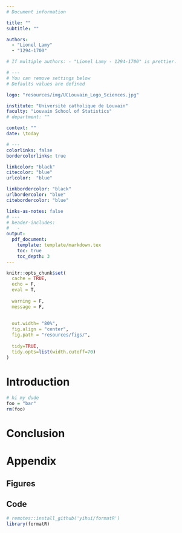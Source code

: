 ```yaml
---
# Document information

title: ""
subtitle: ""

authors:
  - "Lionel Lamy"
  - "1294-1700"

# If multiple authors: - "Lionel Lamy - 1294-1700" is prettier.

# ---
# You can remove settings below
# Defaults values are defined

logo: "resources/img/UCLouvain_Logo_Sciences.jpg"

institute: "Université catholique de Louvain"
faculty: "Louvain School of Statistics"
# department: ""

context: ""
date: \today

# ---
colorlinks: false
bordercolorlinks: true

linkcolor: "black"
citecolor: "blue"
urlcolor:  "blue"

linkbordercolor: "black"
urlbordercolor: "blue"
citebordercolor: "blue"

links-as-notes: false
# ---
# header-includes: 
#   -
output:
  pdf_document:
    template: template/markdown.tex
    toc: true
    toc_depth: 3
---
```


```r
knitr::opts_chunk$set(
  cache = TRUE,
  echo = F,
  eval = T,	
  	
  warning = F,	
  message = F,
  
  	
  out.width= "80%",
  fig.align = "center",	
  fig.path = "resources/figs/",
  
  tidy=TRUE,
  tidy.opts=list(width.cutoff=70)
)	
```

# Introduction

```r
# hi my dude
foo = "bar"
rm(foo)
```
# Conclusion


<!------>
\appendix

# Appendix{#appendix}
## Figures{#figures}
## Code{#code}

<!-- Remove this part -->
\bigskip
\begin{note*}[about the code]
  All the chunks with the parameter 'appendix' set to TRUE will be outputed below.  
\end{note*}
<!---------End---------->

\bigskip
\begin{mdframed}[style=thicc, frametitle=Note, frametitlebackgroundcolor=black!30]
  For reproducibility purposes, the complete R project containing the source code and the results is available on https://github.com/.
\end{mdframed}


```r
# remotes::install_github('yihui/formatR')
library(formatR)
```

```r
```
